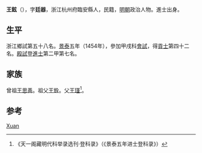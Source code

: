 {{Otheruses|other=名为王铉的其他人物|王铉}}
{{Otheruses|other=名为王廷器的其他人物|王廷器}}

'''王鉉'''（{{bd|1420年||？}}），字'''廷器'''，浙江杭州府臨安縣人，民籍，[[明朝|明朝]]政治人物。進士出身。

== 生平 ==
浙江鄉試第五十八名。[[景泰|景泰]]五年（1454年），參加甲戌科[[會試|會試]]，得[[貢士|貢士]]第四十二名。[[殿試|殿試]]登[[進士|進士]]第二甲第七名。

== 家族 ==
曾祖[[王思善|王思善]]。祖父[[王銓|王銓]]。父[[王瑾|王瑾]]<ref>《天一阁藏明代科举录选刊·登科录》（《景泰五年进士登科录》）</ref>。

== 参考 ==
{{reflist}}

{{明朝人物小作品}}
{{景泰五年甲戌科殿試金榜}}
{{Authority control}}
{{DEFAULTSORT:Wang王}}
[[Category:王姓|Xuan]]